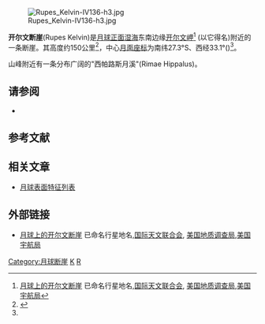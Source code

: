 [[File:Rupes_Kelvin-IV136-h3.jpg|thumb]]

'''开尔文断崖'''(Rupes Kelvin)是[[月球正面|月球正面]][[湿海|湿海]]东南边缘[[开尔文岬|开尔文岬]]<ref name="iau">[http://planetarynames.wr.usgs.gov/Feature/5227 月球上的开尔文断崖] {{Wayback|url=http://planetarynames.wr.usgs.gov/Feature/5227 |date=20210328032325 }} 已命名行星地名,[[国际天文联合会|国际天文联合会]], [[美国地质调查局|美国地质调查局]],[[美国宇航局|美国宇航局]]</ref> (以它得名)附近的一条断崖。其高度约150公里<ref name="rukl3">{{cite book 
| last = Rükl
| first = Antonín
| title = Atlas Měsíce
| publisher = Aventinum
| place = Praha
| year = 1991
| chapter = Gassendi
| page = 130/52
| isbn = 80-85277-10-7
}}</ref>，中心[[月面座标|月面座标]]为南纬27.3°S、西经33.1°({{Lunar coords and quad cat|27.3|S|33.1|W|globe:Moon}})<ref name="iau"/>。

山峰附近有一条分布广阔的"西帕路斯月溪"(Rimae Hippalus)。

== 请参阅==
* {{cite book 
| last = Rükl
| first = Antonín
| title = Atlas Měsíce
| publisher = Aventinum
| place = Praha
| year = 1991
| chapter = Gassendi
| page = 130/52
| isbn = 80-85277-10-7
}}

==参考文献==
<references />

==相关文章==
* [[月球表面特征列表|月球表面特征列表]]

==外部链接==
* [http://planetarynames.wr.usgs.gov/Feature/5227 月球上的开尔文断崖] {{Wayback|url=http://planetarynames.wr.usgs.gov/Feature/5227 |date=20210328032325 }} 已命名行星地名,[[国际天文联合会|国际天文联合会]], [[美国地质调查局|美国地质调查局]],[[美国宇航局|美国宇航局]]{{en}}

[[Category:月球断崖|Category:月球断崖]]
[[Category:月球地理特徵|K]]
[[Category:悬崖|R]]